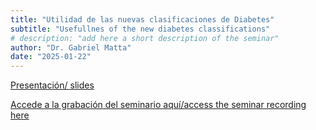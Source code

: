 ```yaml
---
title: "Utilidad de las nuevas clasificaciones de Diabetes"
subtitle: "Usefullnes of the new diabetes classifications" 
# description: "add here a short description of the seminar" 
author: "Dr. Gabriel Matta"
date: "2025-01-22"
---
```


[Presentación/ slides](2025-01-22.pdf)

[Accede a la grabación del seminario aquí/access the seminar recording
here](https://youtu.be/r6rvFk0vqc4)
